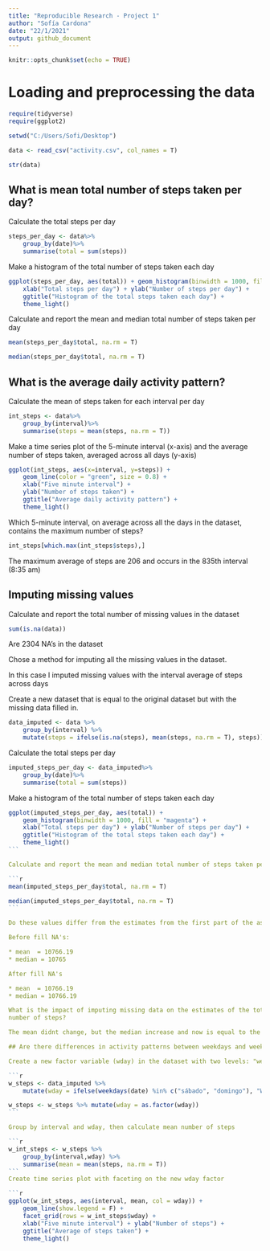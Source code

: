 ---
title: "Reproducible Research - Project 1"
author: "Sofía Cardona"
date: "22/1/2021"
output: github_document
---

```{r setup, include=FALSE}
knitr::opts_chunk$set(echo = TRUE)
```


# Loading and preprocessing the data

```{r, echo = TRUE}
require(tidyverse)
require(ggplot2)

setwd("C:/Users/Sofi/Desktop")

data <- read_csv("activity.csv", col_names = T)

str(data)
```

## What is mean total number of steps taken per day?

Calculate the total steps per day

```{r, echo = TRUE}
steps_per_day <- data%>% 
    group_by(date)%>%
    summarise(total = sum(steps))
```

Make a histogram of the total number of steps taken each day

```{r, echo=TRUE}
ggplot(steps_per_day, aes(total)) + geom_histogram(binwidth = 1000, fill = "skyblue") +
    xlab("Total steps per day") + ylab("Number of steps per day") +
    ggtitle("Histogram of the total steps taken each day") +
    theme_light()
```

Calculate and report the mean and median total number of steps taken per day

```{r, echo = TRUE}
mean(steps_per_day$total, na.rm = T) 

median(steps_per_day$total, na.rm = T) 
```

## What is the average daily activity pattern?

Calculate the mean of steps taken for each interval per day

```{r, echo = TRUE}
int_steps <- data%>%
    group_by(interval)%>%
    summarise(steps = mean(steps, na.rm = T))
```

Make a time series plot of the 5-minute interval (x-axis) and the average number
of steps taken, averaged across all days (y-axis)

```{r, echo = TRUE}
ggplot(int_steps, aes(x=interval, y=steps)) +
    geom_line(color = "green", size = 0.8) +
    xlab("Five minute interval") +
    ylab("Number of steps taken") +
    ggtitle("Average daily activity pattern") +
    theme_light()
```

Which 5-minute interval, on average across all the days in the dataset, contains
the maximum number of steps?

```{r, echo = TRUE}
int_steps[which.max(int_steps$steps),]
```

The maximum average of steps are 206 and occurs in the 835th interval (8:35 am)


## Imputing missing values

Calculate and report the total number of missing values in the dataset 

```{r, echo = TRUE}
sum(is.na(data))
```

Are 2304 NA's in the dataset

Chose a method for imputing all the missing values in the dataset. 

In this case I imputed missing values with the interval average of steps across days

Create a new dataset that is equal to the original dataset but with the missing 
data filled in.

```{r, echo = TRUE}
data_imputed <- data %>%
    group_by(interval) %>%
    mutate(steps = ifelse(is.na(steps), mean(steps, na.rm = T), steps))
```

Calculate the total steps per day

```{r, echo = TRUE}
imputed_steps_per_day <- data_imputed%>% 
    group_by(date)%>%
    summarise(total = sum(steps))
```

Make a histogram of the total number of steps taken each day

````{r, echo = TRUE}
ggplot(imputed_steps_per_day, aes(total)) +
    geom_histogram(binwidth = 1000, fill = "magenta") +
    xlab("Total steps per day") + ylab("Number of steps per day") +
    ggtitle("Histogram of the total steps taken each day") +
    theme_light()
```

Calculate and report the mean and median total number of steps taken per day.

```{r, echo = TRUE}
mean(imputed_steps_per_day$total, na.rm = T) 

median(imputed_steps_per_day$total, na.rm = T) 
```

Do these values differ from the estimates from the first part of the assignment?

Before fill NA's:

* mean  = 10766.19
* median = 10765

After fill NA's

* mean  = 10766.19
* median = 10766.19

What is the impact of imputing missing data on the estimates of the total daily 
number of steps?

The mean didnt change, but the median increase and now is equal to the mean

## Are there differences in activity patterns between weekdays and weekends?

Create a new factor variable (wday) in the dataset with two levels: "weekday" & "weekend"

```{r, echo = TRUE}
w_steps <- data_imputed %>%
    mutate(wday = ifelse(weekdays(date) %in% c("sábado", "domingo"), "Weekend", "Weekday" ))

w_steps <- w_steps %>% mutate(wday = as.factor(wday))
```

Group by interval and wday, then calculate mean number of steps

```{r, echo = TRUE}
w_int_steps <- w_steps %>% 
    group_by(interval,wday) %>%
    summarise(mean = mean(steps, na.rm = T))
```
Create time series plot with faceting on the new wday factor

```{r, echo = TRUE}
ggplot(w_int_steps, aes(interval, mean, col = wday)) + 
    geom_line(show.legend = F) +
    facet_grid(rows = w_int_steps$wday) +
    xlab("Five minute interval") + ylab("Number of steps") +
    ggtitle("Average of steps taken") +
    theme_light()
````
